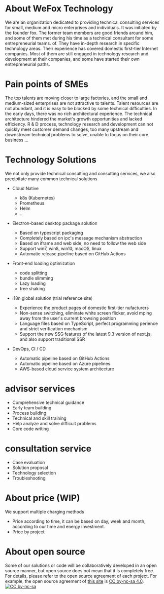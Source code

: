 # About WeFox Technology
We are an organization dedicated to providing technical consulting services for small, medium and micro enterprises and individuals. It was initiated by the founder fox. The former team members are good friends around him, and some of them met during his time as a technical consultant for some entrepreneurial teams. of. They have in-depth research in specific technology areas. Their experience has covered domestic first-tier Internet companies. Most of them are still engaged in technology research and development at their companies, and some have started their own entrepreneurial paths.

# Pain points of SMEs
The top talents are moving closer to large factories, and the small and medium-sized enterprises are not attractive to talents. Talent resources are not abundant, and it is easy to be blocked by some technical difficulties. In the early days, there was no rich architectural experience. The technical architecture hindered the market's growth opportunities and lacked efficiency. R & D process, technology research and development can not quickly meet customer demand changes, too many upstream and downstream technical problems to solve, unable to focus on their core business ...


# Technology Solutions
We not only provide technical consulting and consulting services, we also precipitate many common technical solutions

- Cloud Native
  - k8s (Kubernetes)
  - Prometheus
  - Helm
  - ...

- Electron-based desktop package solution
  - Based on typescript packaging
  - Completely based on ipc's message mechanism abstraction
  - Based on iframe and web side, no need to follow the web side
  - Support win7, win8, win10, macOS, linux
  - Automatic release pipeline based on GitHub Actions

- Front-end loading optimization
  - code splitting
  - bundle slimming
  - Lazy loading
  - tree shaking  
- i18n global solution (trial reference site)
  - Experience the product pages of domestic first-tier   nufacturers
  - Non-sense switching, eliminate white screen flicker, avoid  mping away from the user's current browsing position
  - Language files based on TypeScript, perfect programming   perience and strict verification mechanism
  - Support the new SSG features of the latest 9.3 version of next.js, and also support traditional SSR

- DevOps, CI / CD
  - Automatic pipeline based on GitHub Actions
  - Automatic pipeline based on Azure pipelines
  - AWS-based cloud service system architecture
  
# advisor services
- Comprehensive technical guidance
- Early team building
- Process building
- Technical and skill training
- Help analyze and solve difficult problems
- Core code writing

# consultation service
- Case evaluation
- Solution proposal
- Technology selection
- Troubleshooting


# About price (WIP)
We support multiple charging methods
- Price according to time, it can be based on day, week and month, according to our time and energy investment.
- Price by project

# About open source
Some of our solutions or code will be collaboratively developed in an open source manner, but open source does not mean that it is completely free. For details, please refer to the open source agreement of each project.
For example, the open source agreement of [this site](https://github.com/WeFoxTech/wefox-site) is [CC by-nc-sa 4.0](https://creativecommons.org/licenses/by-nc-sa/4.0/legalcode). [![CC by-nc-sa](//img.wefox.tech/svg/Cc-by-nc-sa_icon.svg)](https://creativecommons.org/licenses/by-nc-sa/4.0/legalcode)